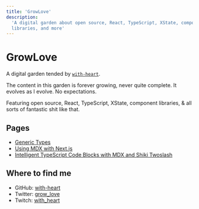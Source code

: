 ```yaml
---
title: 'GrowLove'
description:
  'A digital garden about open source, React, TypeScript, XState, component
  libraries, and more'
---
```



# <GrowLove /> GrowLove

A digital garden tended by [`with-heart`](https://github.com/with-heart).

The content in this garden is forever growing, never quite complete. It evolves
as I evolve. No expectations.

Featuring open source, React, TypeScript, XState, component libraries, & all
sorts of fantastic shit like that.

## Pages

- [Generic Types](./generics)
- [Using MDX with Next.js](./mdx)
- [Intelligent TypeScript Code Blocks with MDX and Shiki Twoslash](./shiki)

## Where to find me

- GitHub: [with-heart](https://github.com/with-heart)
- Twitter: [grow_love](https://twitter.com/grow_love)
- Twitch: [with_heart](https://www.twitch.tv/with_heart)
